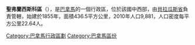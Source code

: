 '''聖弗蘭西斯科區'''（{{lang-es|Distrito de San Francisco}}），是[[巴拿馬|巴拿馬]]的一個行政區，位於該國中西部，由[[貝拉瓜斯省|貝拉瓜斯省]]負責管轄，始建於1855年，面積436.5平方公里，2010年人口9,881，人口密度每平方公里22.64人。

{{coord|8|30|N|80|55|W|source:itwiki_type:adm2nd|display=title}}

{{巴拿馬區份}}

{{Veraguas Province}}

[[Category:巴拿馬行政區劃|Category:巴拿馬行政區劃]]
[[Category:巴拿馬區份|Category:巴拿馬區份]]


{{Panama-geo-stub}}